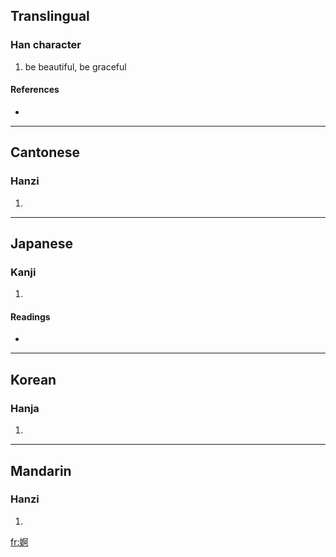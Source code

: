 {{see|娿}}
==Translingual==

===Han character===
{{Han char|rn=38|rad=女|as=08|sn=11|four=4142<sub>0</sub>|canj=女弓中口 (VNLR)}}

# be beautiful, be graceful

====References====
* {{Han ref|kx=0263.470|dkj=06382|dj=0530.320|hdz=21054.080|uh=5A40|ud=23104|bh=B0FE|bd=45310}}

----

==Cantonese==

===Hanzi===
{{yue-hanzi|jyut=|y=o2}}

# {{defn|Cantonese}}

----

==Japanese==

===Kanji===
{{ja-kanji|grade=|rs=女08}}

# {{defn|Japanese}}

====Readings====
* {{ja-readings|on=[[あ]] (a)|kun=[[たおやか]] (taoyaka)}}

----

==Korean==

===Hanja===
{{ko-hanja|hangeul=아|rv=a|mr=a}}

# {{defn|Korean}}

----

==Mandarin==

===Hanzi===
{{cmn-hanzi|pin=[[ē]] ([[e1]])|wg=o<sup>1</sup>}}

# {{defn|Mandarin}}

[[fr:婀]]